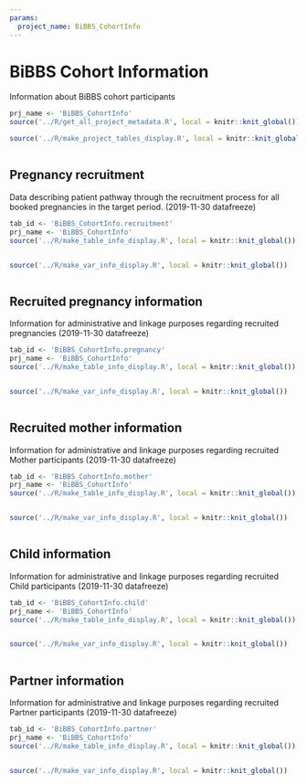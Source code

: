 ```yaml
---
params:
  project_name: BiBBS_CohortInfo
---
```






# BiBBS Cohort Information


Information about BiBBS cohort participants



```r
prj_name <- 'BiBBS_CohortInfo'
source('../R/get_all_project_metadata.R', local = knitr::knit_global())
```



```r
source('../R/make_project_tables_display.R', local = knitr::knit_global())
```



```r

```





## Pregnancy recruitment {#BiBBS_CohortInfo.recruitment}


Data describing patient pathway through the recruitment process for all booked pregnancies in the target period. (2019-11-30 datafreeze)



```r
tab_id <- 'BiBBS_CohortInfo.recruitment'
prj_name <- 'BiBBS_CohortInfo'
source('../R/make_table_info_display.R', local = knitr::knit_global())
```



```r

```



```r
source('../R/make_var_info_display.R', local = knitr::knit_global())
```



```r

```





## Recruited pregnancy information {#BiBBS_CohortInfo.pregnancy}


Information for administrative and linkage purposes regarding recruited pregnancies (2019-11-30 datafreeze)



```r
tab_id <- 'BiBBS_CohortInfo.pregnancy'
prj_name <- 'BiBBS_CohortInfo'
source('../R/make_table_info_display.R', local = knitr::knit_global())
```



```r

```



```r
source('../R/make_var_info_display.R', local = knitr::knit_global())
```



```r

```





## Recruited mother information {#BiBBS_CohortInfo.mother}


Information for administrative and linkage purposes regarding recruited Mother participants (2019-11-30 datafreeze)



```r
tab_id <- 'BiBBS_CohortInfo.mother'
prj_name <- 'BiBBS_CohortInfo'
source('../R/make_table_info_display.R', local = knitr::knit_global())
```



```r

```



```r
source('../R/make_var_info_display.R', local = knitr::knit_global())
```



```r

```





## Child information {#BiBBS_CohortInfo.child}


Information for administrative and linkage purposes regarding recruited Child participants (2019-11-30 datafreeze)



```r
tab_id <- 'BiBBS_CohortInfo.child'
prj_name <- 'BiBBS_CohortInfo'
source('../R/make_table_info_display.R', local = knitr::knit_global())
```



```r

```



```r
source('../R/make_var_info_display.R', local = knitr::knit_global())
```



```r

```





## Partner information {#BiBBS_CohortInfo.partner}


Information for administrative and linkage purposes regarding recruited Partner participants (2019-11-30 datafreeze)



```r
tab_id <- 'BiBBS_CohortInfo.partner'
prj_name <- 'BiBBS_CohortInfo'
source('../R/make_table_info_display.R', local = knitr::knit_global())
```



```r

```



```r
source('../R/make_var_info_display.R', local = knitr::knit_global())
```



```r

```



